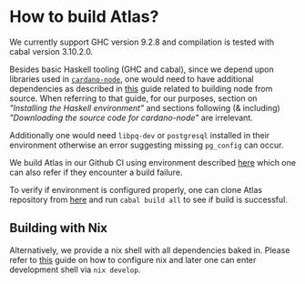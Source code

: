 # How to build Atlas?

We currently support GHC version 9.2.8 and compilation is tested with cabal version 3.10.2.0.

Besides basic Haskell tooling (GHC and cabal), since we depend upon libraries used in [`cardano-node`](https://github.com/IntersectMBO/cardano-node), one would need to have additional dependencies as described in [this](https://github.com/input-output-hk/cardano-node-wiki/blob/0e31e6805407ea7059bcf1afccdd84fb275c12e6/docs/getting-started/install.md) guide related to building node from source. When referring to that guide, for our purposes, section on _"Installing the Haskell environment"_ and sections following (& including) _"Downloading the source code for cardano-node"_ are irrelevant.

Additionally one would need `libpq-dev` or `postgresql` installed in their environment otherwise an error suggesting missing `pg_config` can occur.

We build Atlas in our Github CI using environment described [here](https://github.com/geniusyield/atlas/blob/main/.github/workflows/haskell.yml) which one can also refer if they encounter a build failure.

To verify if environment is configured properly, one can clone Atlas repository from [here](https://github.com/geniusyield/atlas/tree/main) and run `cabal build all` to see if build is successful.


## Building with Nix

Alternatively, we provide a nix shell with all dependencies baked in. Please refer to [this](https://github.com/input-output-hk/iogx/blob/main/doc/nix-setup-guide.md) guide on how to configure nix and later one can enter development shell via `nix develop`.
